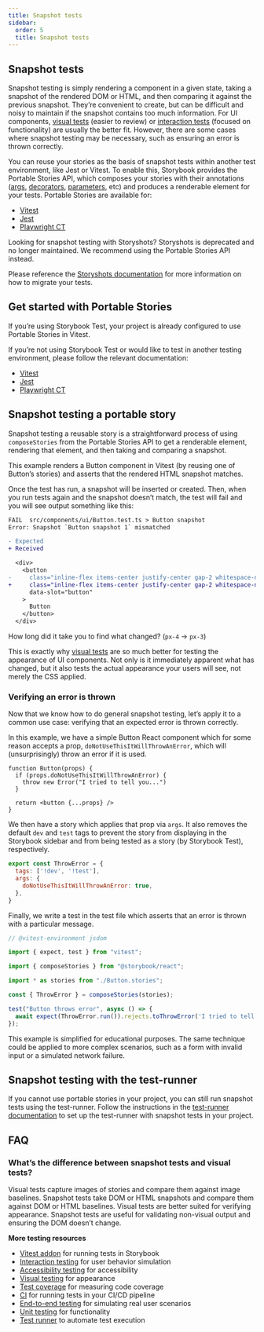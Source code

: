 ```yaml
---
title: Snapshot tests
sidebar:
  order: 5
  title: Snapshot tests
---
```


## Snapshot tests

Snapshot testing is simply rendering a component in a given state, taking a snapshot of the rendered DOM or HTML, and then comparing it against the previous snapshot. They’re convenient to create, but can be difficult and noisy to maintain if the snapshot contains too much information. For UI components, [visual tests](./visual-testing.mdx) (easier to review) or [interaction tests](./interaction-testing.mdx) (focused on functionality) are usually the better fit. However, there are some cases where snapshot testing may be necessary, such as ensuring an error is thrown correctly.

You can reuse your stories as the basis of snapshot tests within another test environment, like Jest or Vitest. To enable this, Storybook provides the Portable Stories API, which composes your stories with their annotations ([args](../writing-stories/args.mdx), [decorators](../writing-stories/decorators.mdx), [parameters](../writing-stories/parameters.mdx), etc) and produces a renderable element for your tests. Portable Stories are available for:

- [Vitest](../api/portable-stories/portable-stories-vitest.mdx)
- [Jest](../api/portable-stories/portable-stories-jest.mdx)
- [Playwright CT](../api/portable-stories/portable-stories-playwright.mdx)

<Callout variant="info">

Looking for snapshot testing with Storyshots? Storyshots is deprecated and no longer maintained. We recommend using the Portable Stories API instead.

Please reference the [Storyshots documentation](../../../release-8-6/docs/writing-tests/snapshot-testing/storyshots-migration-guide.mdx) for more information on how to migrate your tests.

</Callout>

## Get started with Portable Stories

If you’re using Storybook Test, your project is already configured to use Portable Stories in Vitest.

If you’re not using Storybook Test or would like to test in another testing environment, please follow the relevant documentation:

- [Vitest](../api/portable-stories/portable-stories-vitest.mdx#1-apply-project-level-annotations)
- [Jest](../api/portable-stories/portable-stories-jest.mdx#1-apply-project-level-annotations)
- [Playwright CT](../api/portable-stories/portable-stories-playwright.mdx#1-apply-project-level-annotations)

## Snapshot testing a portable story

Snapshot testing a reusable story is a straightforward process of using `composeStories` from the Portable Stories API to get a renderable element, rendering that element, and then taking and comparing a snapshot.

This example renders a Button component in Vitest (by reusing one of Button’s stories) and asserts that the rendered HTML snapshot matches.

<CodeSnippets path="button-snapshot-test-portable-stories.md" />

Once the test has run, a snapshot will be inserted or created. Then, when you run tests again and the snapshot doesn’t match, the test will fail and you will see output something like this:

```diff
FAIL  src/components/ui/Button.test.ts > Button snapshot
Error: Snapshot `Button snapshot 1` mismatched

- Expected
+ Received

  <div>
    <button
-     class="inline-flex items-center justify-center gap-2 whitespace-nowrap rounded-md text-sm font-medium transition-all disabled:pointer-events-none disabled:opacity-50 [&_svg]:pointer-events-none [&_svg:not([class*='size-'])]:size-4 shrink-0 [&_svg]:shrink-0 outline-none focus-visible:border-ring focus-visible:ring-ring/50 focus-visible:ring-[3px] aria-invalid:ring-destructive/20 dark:aria-invalid:ring-destructive/40 aria-invalid:border-destructive bg-primary text-primary-foreground shadow-xs hover:bg-primary/90 h-9 px-4 py-2 has-[>svg]:px-3"
+     class="inline-flex items-center justify-center gap-2 whitespace-nowrap rounded-md text-sm font-medium transition-all disabled:pointer-events-none disabled:opacity-50 [&_svg]:pointer-events-none [&_svg:not([class*='size-'])]:size-4 shrink-0 [&_svg]:shrink-0 outline-none focus-visible:border-ring focus-visible:ring-ring/50 focus-visible:ring-[3px] aria-invalid:ring-destructive/20 dark:aria-invalid:ring-destructive/40 aria-invalid:border-destructive bg-primary text-primary-foreground shadow-xs hover:bg-primary/90 h-9 px-3 py-2 has-[>svg]:px-3"
      data-slot="button"
    >
      Button
    </button>
  </div>
```

<Callout variant="info" icon="💡">

How long did it take you to find what changed? (`px-4` → `px-3`)

This is exactly why [visual tests](./visual-testing.mdx) are so much better for testing the appearance of UI components. Not only is it immediately apparent what has changed, but it also tests the actual appearance your users will see, not merely the CSS applied.

</Callout>

### Verifying an error is thrown

Now that we know how to do general snapshot testing, let’s apply it to a common use case: verifying that an expected error is thrown correctly.

In this example, we have a simple Button React component which for some reason accepts a prop, `doNotUseThisItWillThrowAnError`, which will (unsurprisingly) throw an error if it is used.

```tsx title="Button.tsx"
function Button(props) {
  if (props.doNotUseThisItWillThrowAnError) {
    throw new Error("I tried to tell you...")
  }

  return <button {...props} />
}
```

We then have a story which applies that prop via `args`. It also removes the default `dev` and `test` tags to prevent the story from displaying in the Storybook sidebar and from being tested as a story (by Storybook Test), respectively.

```js title="Button.stories.js"
export const ThrowError = {
  tags: ['!dev', '!test'],
  args: {
    doNotUseThisItWillThrowAnError: true,
  },
}
```

Finally, we write a test in the test file which asserts that an error is thrown with a particular message.

```ts title="Button.test.ts"
// @vitest-environment jsdom

import { expect, test } from "vitest";

import { composeStories } from "@storybook/react";

import * as stories from "./Button.stories";

const { ThrowError } = composeStories(stories);

test("Button throws error", async () => {
  await expect(ThrowError.run()).rejects.toThrowError('I tried to tell you...');
});
```

This example is simplified for educational purposes. The same technique could be applied to more complex scenarios, such as a form with invalid input or a simulated network failure.

## Snapshot testing with the test-runner

If you cannot use portable stories in your project, you can still run snapshot tests using the test-runner. Follow the instructions in the [test-runner documentation](./integrations/test-runner.mdx#run-snapshot-tests) to set up the test-runner with snapshot tests in your project.

## FAQ

### What’s the difference between snapshot tests and visual tests?

Visual tests capture images of stories and compare them against image baselines. Snapshot tests take DOM or HTML snapshots and compare them against DOM or HTML baselines. Visual tests are better suited for verifying appearance. Snapshot tests are useful for validating non-visual output and ensuring the DOM doesn’t change.

**More testing resources**

* [Vitest addon](./integrations/vitest-addon.mdx) for running tests in Storybook
* [Interaction testing](./interaction-testing.mdx) for user behavior simulation
* [Accessibility testing](./accessibility-testing.mdx) for accessibility
* [Visual testing](./visual-testing.mdx) for appearance
* [Test coverage](./test-coverage.mdx) for measuring code coverage
* [CI](./in-ci.mdx) for running tests in your CI/CD pipeline
* [End-to-end testing](./integrations/stories-in-end-to-end-tests.mdx) for simulating real user scenarios
* [Unit testing](./integrations/stories-in-unit-tests.mdx) for functionality
* [Test runner](./integrations/test-runner.mdx) to automate test execution
